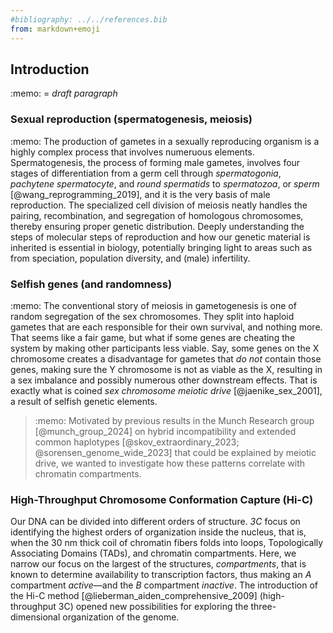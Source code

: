 ```yaml
---
#bibliography: ../../references.bib
from: markdown+emoji
---
```


## Introduction

:memo: = *draft paragraph* 

### Sexual reproduction (spermatogenesis, meiosis)

:memo: The production of gametes in a sexually reproducing organism is a highly complex process that involves numeruous elements. Spermatogenesis, the process of forming male gametes, involves four stages of differentiation from a germ cell through *spermatogonia*, *pachytene spermatocyte*, and *round spermatids* to *spermatozoa*, or *sperm* [@wang_reprogramming_2019], and it is the very basis of male reproduction. The specialized cell division of meiosis neatly handles the pairing, recombination, and segregation of homologous chromosomes, thereby ensuring proper genetic distribution. Deeply understanding the steps of molecular steps of reproduction and how our genetic material is inherited is essential in biology, potentially bringing light to areas such as from speciation, population diversity, and (male) infertility.


### Selfish genes (and randomness) 

:memo: The conventional story of meiosis in gametogenesis is one of random segregation of the sex chromosomes. They split into haploid gametes that are each responsible for their own survival, and nothing more. That seems like a fair game, but what if some genes are cheating the system by making other participants less viable. Say, some genes on the X chromosome creates a disadvantage for gametes that *do not* contain those genes, making sure the Y chromosome is not as viable as the X, resulting in a sex imbalance and possibly numerous other downstream effects. That is exactly what is coined *sex chromosome meiotic drive* [@jaenike_sex_2001], a result of selfish genetic elements. 

> :memo: Motivated by previous results in the Munch Research group [@munch_group_2024] on hybrid incompatibility and extended common haplotypes [@skov_extraordinary_2023; @sorensen_genome_wide_2023] that could be explained by meiotic drive, we wanted to investigate how these patterns correlate with chromatin compartments. 

### High-Throughput Chromosome Conformation Capture (Hi-C)

Our DNA can be divided into different orders of structure. *3C* focus on identifying the highest orders of organization inside the nucleus, that is, when the 30 nm thick coil of chromatin fibers folds into loops, Topologically Associating Domains (TADs), and chromatin compartments. Here, we narrow our focus on the largest of the structures, *compartments*, that is known to determine availability to transcription factors, thus making an *A* compartment *active*---and the *B* compartment *inactive*. The introduction of the Hi-C method [@lieberman_aiden_comprehensive_2009] (high-throughput 3C) opened new possibilities for exploring the three-dimensional organization of the genome. 

